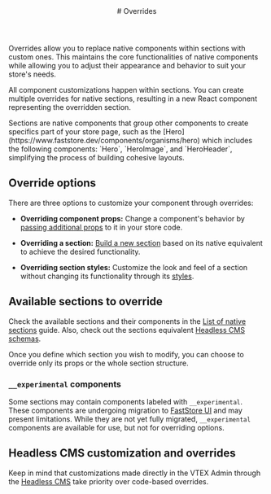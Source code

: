 

<header>
# Overrides
</header>

Overrides allow you to replace native components within sections with custom ones. This maintains the core functionalities of native components while allowing you to adjust their appearance and behavior to suit your store's needs.

All component customizations happen within sections. You can create multiple overrides for native sections, resulting in a new React component representing the overridden section.

<Callout type="info" emoji="ℹ️">
  Sections are native components that group other components to create specifics part of your store page, such as the [Hero](https://www.faststore.dev/components/organisms/hero) which includes the following components: `Hero`, `HeroImage`, and `HeroHeader`,
  simplifying the process of building cohesive layouts.
</Callout> 

## Override options

There are three options to customize your component through overrides:

- **Overriding component props:** Change a component's behavior by [passing additional props](/docs/building-sections/overrides/override-component-props) to it in your store code.
 
- **Overriding a section:** [Build a new section](https://www.faststore.dev/docs/building-sections/overrides/override-component) based on its native equivalent to achieve the desired functionality.

- **Overriding section styles:** Customize the look and feel of a section without changing its functionality through its [styles](https://www.faststore.dev/docs/building-sections/overrides/override-section-styles).

## Available sections to override

Check the available sections and their components in the [List of native sections](/docs/building-sections/overrides/list-of-native-sections) guide. 
Also, check out the sections equivalent [Headless CMS schemas](https://developers.vtex.com/docs/guides/faststore/headless-cms-3-adding-content-types-and-sections#step-3-adding-sections-to-the-headless-cms). 

Once you define which section you wish to modify, you can choose to override only its props or the whole section structure.

### `__experimental` components

Some sections may contain components labeled with `__experimental`. These components are undergoing migration to [FastStore UI](https://developers.vtex.com/docs/guides/faststore/components-index) and may present limitations. 
While they are not yet fully migrated, `__experimental` components are available for use, but not for overriding options.

## Headless CMS customization and overrides

Keep in mind that customizations made directly in the VTEX Admin through the [Headless CMS](https://developers.vtex.com/docs/guides/faststore/headless-cms-overview) take priority over code-based overrides.
